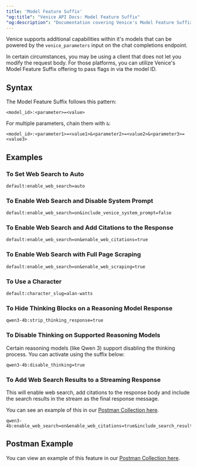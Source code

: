 ```yaml
---
title: 'Model Feature Suffix'
"og:title": "Venice API Docs: Model Feature Suffix"
"og:description": "Documentation covering Venice's Model Feature Suffix feature."
---
```


Venice supports additional capabilities within it's models that can be powered by the `venice_parameters` input on the chat completions endpoint.

In certain circumstances, you may be using a client that does not let you modify the request body. For those platforms, you can utilize Venice's Model Feature Suffix offering to pass flags in via the model ID.

## Syntax

The Model Feature Suffix follows this pattern:

```
<model_id>:<parameter>=<value>
```

For multiple parameters, chain them with `&`:

```
<model_id>:<parameter1>=<value1>&<parameter2>=<value2>&<parameter3>=<value3>
```

## Examples

### To Set Web Search to Auto
```
default:enable_web_search=auto
```

### To Enable Web Search and Disable System Prompt
```
default:enable_web_search=on&include_venice_system_prompt=false
```

### To Enable Web Search and Add Citations to the Response
```
default:enable_web_search=on&enable_web_citations=true
```

### To Enable Web Search with Full Page Scraping
```
default:enable_web_search=on&enable_web_scraping=true
```

### To Use a Character
```
default:character_slug=alan-watts
```

### To Hide Thinking Blocks on a Reasoning Model Response
```
qwen3-4b:strip_thinking_response=true
```

### To Disable Thinking on Supported Reasoning Models
Certain reasoning models (like Qwen 3) support disabling the thinking process. You can activate using the suffix below:
```
qwen3-4b:disable_thinking=true
```

### To Add Web Search Results to a Streaming Response
This will enable web search, add citations to the response body and include the search results in the stream as the final response message.

You can see an example of this in our [Postman Collection here](https://www.postman.com/veniceai/workspace/venice-ai-workspace/request/38652128-ceef3395-451c-4391-bc7e-a40377e0357b?action=share&source=copy-link&creator=38652128&active-environment=ef110f4e-d3e1-43b5-8029-4d6877e62041).

```
qwen3-4b:enable_web_search=on&enable_web_citations=true&include_search_results_in_stream=true
```


## Postman Example

You can view an example of this feature in our [Postman Collection here](https://www.postman.com/veniceai/workspace/venice-ai-workspace/request/38652128-857f29ff-ee70-4c7c-beba-ef884bdc93be?action=share&creator=38652128&ctx=documentation&active-environment=38652128-ef110f4e-d3e1-43b5-8029-4d6877e62041).